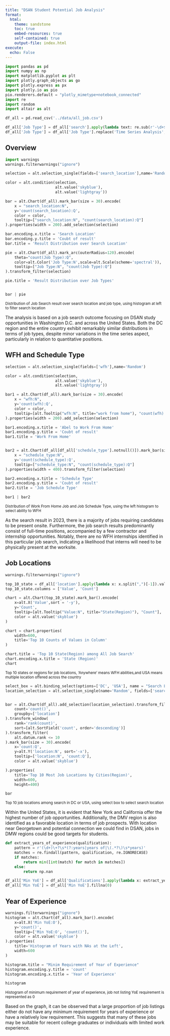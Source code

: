 ```yaml
---
title: "DSAN Student Potential Job Analysis"
format:
  html:
    theme: sandstone
    toc: true
    embed-resources: true
    self-contained: true
    output-file: index.html
execute: 
  echo: False
---
```


```python
import pandas as pd
import numpy as np
import matplotlib.pyplot as plt
import plotly.graph_objects as go
import plotly.express as px
import plotly.io as pio
pio.renderers.default = "plotly_mimetype+notebook_connected"
import re
import random
import altair as alt
```

```python
df_all = pd.read_csv('../data/all_job.csv')
```

```python
df_all['Job Type'] = df_all['search'].apply(lambda text: re.sub(r'-\d+$', '', text).replace('-', ' ').title())
df_all['Job Type'] = df_all['Job Type'].replace('Time Series Analysis', 'Time Series')
```

## Overview

```python
import warnings
warnings.filterwarnings("ignore")

selection = alt.selection_single(fields=['search_location'],name='Random')

color = alt.condition(selection,
                      alt.value('skyblue'),
                      alt.value('lightgray'))

bar = alt.Chart(df_all).mark_bar(size = 30).encode(
    x = "search_location:N",
    y='count(search_location):Q',
    color = color,
    tooltip=["search_location:N", "count(search_location):Q"]
).properties(width = 200).add_selection(selection)

bar.encoding.x.title = 'Search Location'
bar.encoding.y.title = 'Coubt of result'
bar.title = 'Result Distribution over Search Location'

pie = alt.Chart(df_all).mark_arc(outerRadius=120).encode(
    theta="count(Job Type):Q",
    color=alt.Color('Job Type:N',scale=alt.Scale(scheme='spectral')),
    tooltip=["Job Type:N", "count(Job Type):Q"]
).transform_filter(selection)

pie.title = 'Result Distribution over Job Types'


bar | pie
```

<small>Distribution of Job Search result over search location and job type, using histogram at left to filter search location</small>

The analysis is based on a job search outcome focusing on DSAN study opportunities in Washington D.C. and across the United States. Both the DC region and the entire country exhibit remarkably similar distributions in terms of job types, despite minor variations in the time series aspect, particularly in relation to quantitative positions.

## WFH and Schedule Type
```python
selection = alt.selection_single(fields=['wfh'],name='Random')

color = alt.condition(selection,
                      alt.value('skyblue'),
                      alt.value('lightgray'))

bar1 = alt.Chart(df_all).mark_bar(size = 30).encode(
    x = "wfh:N",
    y='count(wfh):Q',
    color = color,
    tooltip=[alt.Tooltip("wfh:N", title="work from home"), "count(wfh):Q"]
).properties(width = 200).add_selection(selection)

bar1.encoding.x.title = 'Abel to Work From Home'
bar1.encoding.y.title = 'Coubt of result'
bar1.title = 'Work From Home'


bar2 = alt.Chart(df_all[df_all['schedule_type'].notnull()]).mark_bar(size = 40).encode(
    x = "schedule_type:N",
    y='count(schedule_type):Q',
    tooltip=["schedule_type:N", "count(schedule_type):Q"]
).properties(width = 400).transform_filter(selection)

bar2.encoding.x.title = 'Schedule Type'
bar2.encoding.y.title = 'Coubt of result'
bar2.title = 'Job Schedule Type'

bar1 | bar2
```
<small>Distribution of Work From Home Job and Job Schedule Type, using the left histogram to select ability to WFH</small>

As the search result in 2023, there is a majority of jobs requiring candidates to be present onsite. Furthermore, the job search results predominantly consist of full-time positions, accompanied by a few contractor and internship opportunities. Notably, there are no WFH internships identified in this particular job search, indicating a likelihood that interns will need to be physically present at the worksite.

## Job Locations
```python
warnings.filterwarnings("ignore")

top_10_state = df_all['location'].apply(lambda x: x.split(",")[-1]).value_counts().head(10).reset_index()
top_10_state.columns = ['Value', 'Count']

chart = alt.Chart(top_10_state).mark_bar().encode(
    x=alt.X('Value',sort = '-y'),
    y='Count',
    tooltip=[alt.Tooltip("Value:N", title="State(Region)"), "Count"],
    color = alt.value('skyblue')
)

chart = chart.properties(
    width=600,
    title='Top 10 Counts of Values in Column'
)

chart.title = 'Top 10 State(Region) among All Job Search'
chart.encoding.x.title = 'State (Region)'
chart
```
<small>Top 10 states or regions for job locations, 'Anywhere' means WFH abilities,and USA means multiple location offered across the country</small>

```python
select_box = alt.binding_select(options=['DC', 'USA'], name = "Search Location ")
location_selection = alt.selection_single(name='Random', fields=['search_location'], bind=select_box)


bar = alt.Chart(df_all).add_selection(location_selection).transform_filter(location_selection).transform_aggregate(
    count='count()',
    groupby=['location']
).transform_window(
    rank='rank(count)',
    sort=[alt.SortField('count', order='descending')]
).transform_filter(
    alt.datum.rank <= 10
).mark_bar(size = 30).encode(
    x='count:Q',
    y=alt.Y('location:N', sort='-x'),
    tooltip=['location:N', 'count:Q'],
    color = alt.value('skyblue')

).properties(
    title='Top 10 Most Job Locations by Cities(Region)',
    width=600,
    height=400)

bar
```
<small>Top 10 job locations among search in DC or USA, using select box to select search location</small>

Within the United States, it is evident that New York and California offer the highest number of job opportunities. Additionally, the DMV region is also identified as a favorable location in terms of job prospects. With location near Georgetown and potential connection we could find in DSAN, jobs in DMW regions could be good targets for students.

```python
def extract_years_of_experience(qualification):
    pattern = r'(\d+)\+?\s*(?:years|years of|\(.*?\)\s*years)'
    matches = re.findall(pattern, qualification, re.IGNORECASE)
    if matches:
        return min([int(match) for match in matches])
    else:
        return np.nan

df_all['Min YoE'] = df_all['Qualifications'].apply(lambda x: extract_years_of_experience(x))
df_all['Min YoE'] = df_all['Min YoE'].fillna(0)
```

## Year of Experience
```python

warnings.filterwarnings("ignore")
histogram = alt.Chart(df_all).mark_bar().encode(
    x=alt.X('Min YoE:O'),
    y='count()',
    tooltip=['Min YoE:O', 'count()'],
    color = alt.value('skyblue')
).properties(
    title='Histogram of Years with NAs at the Left',
    width=600
)

histogram.title = "Minim Requirement of Year of Experience"
histogram.encoding.y.title = 'count'
histogram.encoding.x.title = 'Year of Experience'

histogram
```

<small>Histogram of minimum requirement of year of experience, job not listing YoE requirement is represented as 0</small>

Based on the graph, it can be observed that a large proportion of job listings either do not have any minimum requirement for years of experience or have a relatively low requirement. This suggests that many of these jobs may be suitable for recent college graduates or individuals with limited work experience.

